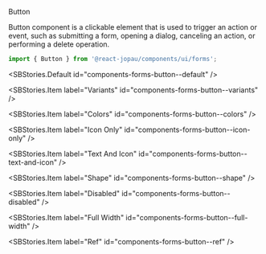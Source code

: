
<SBTitle>Button</SBTitle>

<SBDescription>
  Button component is a clickable element that is used to trigger an action or event, such as
  submitting a form, opening a dialog, canceling an action, or performing a delete operation.
</SBDescription>

```jsx dark
import { Button } from '@react-jopau/components/ui/forms';
```

<SBStories.Default id="components-forms-button--default" />

<SBArgsTable component={Button} />

<SBStories>
<SBStories.Item label="Sizes" id="components-forms-button--sizes" />

<SBStories.Item label="Variants" id="components-forms-button--variants" />

<SBStories.Item label="Colors" id="components-forms-button--colors" />

<SBStories.Item label="Icon Only" id="components-forms-button--icon-only" />

<SBStories.Item label="Text And Icon" id="components-forms-button--text-and-icon" />

<SBStories.Item label="Shape" id="components-forms-button--shape" />

<SBStories.Item label="Disabled" id="components-forms-button--disabled" />

<SBStories.Item label="Full Width" id="components-forms-button--full-width" />

<SBStories.Item label="Ref" id="components-forms-button--ref" />
</SBStories>
